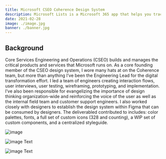 ```yaml
---
title: Microsoft CSEO Coherence Design System
description: Microsoft Lists is a Microsoft 365 app that helps you track information and organize work. It's simple, smart, and flexible, so you can stay on top of what matters most to your team.
date: 2021-02-28
image: ./image.jpg
banner: ./banner.jpg
---
```


## Background

Core Services Engineering and Operations (CSEO) builds and manages the critical products and services that Microsoft runs on. As a core founding member of the CSEO design system, I wore many hats at on the Coherence team, but more than anything I’ve been the Engineering Lead for the digital transformation effort. 
I led a team of engineers creating interaction flows, user interviews, user testing, wireframing, prototyping, and implementation. I’ve also been responsible for evangelizing the importance of design thinking organization-wide and reinforcing the voice of the user as well as the internal field team and customer support engineers. 
I also worked closely with designers to establish the design system within Figma that can be consumed by designers. The deliverabled contributed to includes: color palettes, fonts, a full set of custom icons (328 and counting), a WIP set of custom components, and a centralized styleguide. 

<Row>
<Col>

![image](./design-system.png)

</Col>
</Row>

<Row>
<Col>

![image](./l2.jpg)
Text

</Col>
<Col>

![image](./l1.jpg)
Text

</Col>
</Row>

